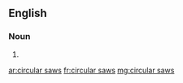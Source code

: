 ==English==

===Noun===
{{head|en|plural}}

# {{plural of|circular saw|lang=en|nocat=1}}

[[ar:circular saws]]
[[fr:circular saws]]
[[mg:circular saws]]